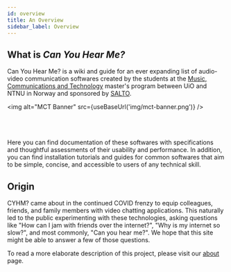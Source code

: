 ```yaml
---
id: overview
title: An Overview
sidebar_label: Overview
---
```


## What is _Can You Hear Me?_

Can You Hear Me? is a wiki and guide for an ever expanding list of audio-video communication softwares created by the students at the [Music, Communications and Technology](https://www.uio.no/english/studies/programmes/mct-master/) master's program between UiO and NTNU in Norway and sponsored by [SALTO](https://www.ntnu.edu/salto).

<img alt="MCT Banner" src={useBaseUrl('img/mct-banner.png')} />
<br></br>
<br></br>

Here you can find documentation of these softwares with specifications and thoughtful assessments of their usability and performance. In addition, you can find installation tutorials and guides for common softwares that aim to be simple, concise, and accessible to users of any technical skill.

## Origin

CYHM? came about in the continued COVID frenzy to equip colleagues, friends, and family members with video chatting applications. This naturally led to the public experimenting with these technologies, asking questions like "How can I jam with friends over the internet?", "Why is my internet so slow?", and most commonly, "Can you hear me?". We hope that this site might be able to answer a few of those questions. 

To read a more elaborate description of this project, please visit our [about](/about) page.